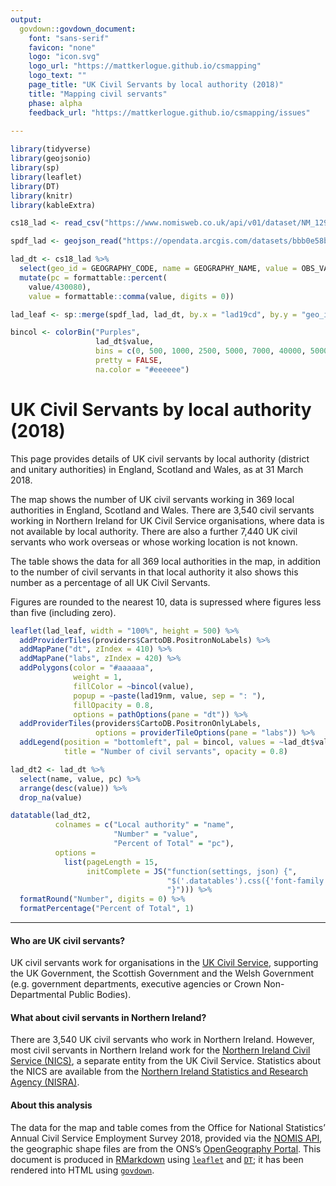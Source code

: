 ```yaml
---
output: 
  govdown::govdown_document:
    font: "sans-serif"
    favicon: "none"
    logo: "icon.svg"
    logo_url: "https://mattkerlogue.github.io/csmapping"
    logo_text: ""
    page_title: "UK Civil Servants by local authority (2018)"
    title: "Mapping civil servants"
    phase: alpha
    feedback_url: "https://mattkerlogue.github.io/csmapping/issues"
    
---
```


```r

library(tidyverse)
library(geojsonio)
library(sp)
library(leaflet)
library(DT)
library(knitr)
library(kableExtra)

cs18_lad <- read_csv("https://www.nomisweb.co.uk/api/v01/dataset/NM_129_1.data.csv?geography=1820327937...1820328307&date=latest&department=0&national_identity=0&gender=0&full_part_time=0&ethnic_group=0&disability_status=0&wage_band=0&civil_service_grade=0&age_band=0&measures=20100")

spdf_lad <- geojson_read("https://opendata.arcgis.com/datasets/bbb0e58b0be64cc1a1460aa69e33678f_0.geojson", what = "sp")

lad_dt <- cs18_lad %>%
  select(geo_id = GEOGRAPHY_CODE, name = GEOGRAPHY_NAME, value = OBS_VALUE) %>%
  mutate(pc = formattable::percent(
    value/430080),
    value = formattable::comma(value, digits = 0))

lad_leaf <- sp::merge(spdf_lad, lad_dt, by.x = "lad19cd", by.y = "geo_id")

bincol <- colorBin("Purples",
                   lad_dt$value,
                   bins = c(0, 500, 1000, 2500, 5000, 7000, 40000, 50000),
                   pretty = FALSE,
                   na.color = "#eeeeee")

```

# UK Civil Servants by local authority (2018)

::: {.lead-para}
This page provides details of UK civil servants by local authority (district and unitary authorities) in England, Scotland and Wales, as at 31 March 2018.
:::

The map shows the number of UK civil servants working in 369 local authorities in England, Scotland and Wales. There are 3,540 civil servants working in Northern Ireland for UK Civil Service organisations, where data is not available by local authority. There are also a further 7,440 UK civil servants who work overseas or whose working location is not known.

The table shows the data for all 369 local authorities in the map, in addition to the number of civil servants in that local authority it also shows this number as a percentage of all UK Civil Servants.

Figures are rounded to the nearest 10, data is supressed where figures less than five (including zero).


```r

leaflet(lad_leaf, width = "100%", height = 500) %>%
  addProviderTiles(providers$CartoDB.PositronNoLabels) %>%
  addMapPane("dt", zIndex = 410) %>%
  addMapPane("labs", zIndex = 420) %>%
  addPolygons(color = "#aaaaaa",
              weight = 1,
              fillColor = ~bincol(value),
              popup = ~paste(lad19nm, value, sep = ": "),
              fillOpacity = 0.8,
              options = pathOptions(pane = "dt")) %>%
  addProviderTiles(providers$CartoDB.PositronOnlyLabels, 
                   options = providerTileOptions(pane = "labs")) %>%
  addLegend(position = "bottomleft", pal = bincol, values = ~lad_dt$value, 
            title = "Number of civil servants", opacity = 0.8)

```


```r

lad_dt2 <- lad_dt %>%
  select(name, value, pc) %>%
  arrange(desc(value)) %>%
  drop_na(value)

datatable(lad_dt2,
          colnames = c("Local authority" = "name",
                       "Number" = "value",
                       "Percent of Total" = "pc"),
          options =
            list(pageLength = 15,
                 initComplete = JS("function(settings, json) {",
                                   "$('.datatables').css({'font-family': 'sans-serif'});",
                                   "}"))) %>%
  formatRound("Number", digits = 0) %>%
  formatPercentage("Percent of Total", 1)

```

---

#### Who are UK civil servants?
UK civil servants work for organisations in the [UK Civil Service](https://www.gov.uk/civil-service), supporting the UK Government, the Scottish Government and the Welsh Government (e.g. government departments, executive agencies or Crown Non-Departmental Public Bodies).

#### What about civil servants in Northern Ireland?
There are 3,540 UK civil servants who work in Northern Ireland. However, most civil servants in Northern Ireland work for the [Northern Ireland Civil Service (NICS)](https://www.finance-ni.gov.uk/topics/working-northern-ireland-civil-service), a separate entity from the UK Civil Service. Statistics about the NICS are available from the [Northern Ireland Statistics and Research Agency (NISRA)](https://www.nisra.gov.uk/statistics/government/ni-civil-service-human-resource-statistics).

#### About this analysis
The data for the map and table comes from the Office for National Statistics' Annual Civil Service Employment Survey 2018, provided via the [NOMIS API](https://www.nomisweb.co.uk/), the geographic shape files are from the ONS's [OpenGeography Portal](http://geoportal.statistics.gov.uk). This document is produced in [RMarkdown](http://rmarkdown.rstudio.com) using [`leaflet`](https://rstudio.github.io/leaflet/) and [`DT`](https://rstudio.github.io/DT/); it has been rendered into HTML using [`govdown`](https://ukgovdatascience.github.io/govdown/).
